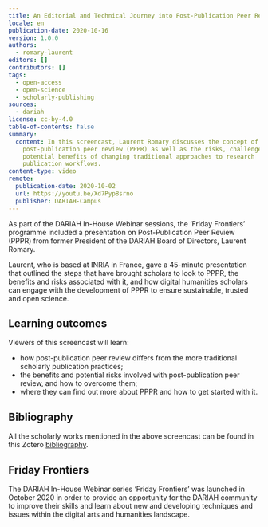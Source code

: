 ```yaml
---
title: An Editorial and Technical Journey into Post-Publication Peer Review (PPPR)
locale: en
publication-date: 2020-10-16
version: 1.0.0
authors:
  - romary-laurent
editors: []
contributors: []
tags:
  - open-access
  - open-science
  - scholarly-publishing
sources:
  - dariah
license: cc-by-4.0
table-of-contents: false
summary:
  content: In this screencast, Laurent Romary discusses the concept of
    post-publication peer review (PPPR) as well as the risks, challenges and
    potential benefits of changing traditional approaches to research
    publication workflows.
content-type: video
remote:
  publication-date: 2020-10-02
  url: https://youtu.be/Xd7Pyp8srno
  publisher: DARIAH-Campus
---
```

As part of the DARIAH In-House Webinar sessions, the ‘Friday Frontiers’ programme included a presentation on Post-Publication Peer Review (PPPR) from former President of the DARIAH Board of Directors, Laurent Romary.

Laurent, who is based at INRIA in France, gave a 45-minute presentation that outlined the steps that have brought scholars to look to PPPR, the benefits and risks associated with it, and how digital humanities scholars can engage with the development of PPPR to ensure sustainable, trusted and open science.

## Learning outcomes

Viewers of this screencast will learn:

* how post-publication peer review differs from the more traditional scholarly publication practices;
* the benefits and potential risks involved with post-publication peer review, and how to overcome them;
* where they can find out more about PPPR and how to get started with it.

<VideoCard provider="youtube" id="Xd7Pyp8srno" title="Click to view" image="/assets/content/assets/en/resources/external/an-editorial-and-technical-journey-into-post-publication-peer-review-pppr/pppr-title-slide-png" subtitle="An Editorial and Technical Journey into Post-Publication Peer Review (PPPR)" />

## Bibliography

All the scholarly works mentioned in the above screencast can be found in this Zotero [bibliography](https://www.zotero.org/groups/2587787/pppr/library).

## Friday Frontiers

The DARIAH In-House Webinar series ‘Friday Frontiers’ was launched in October 2020 in order to provide an opportunity for the DARIAH community to improve their skills and learn about new and developing techniques and issues within the digital arts and humanities landscape.
